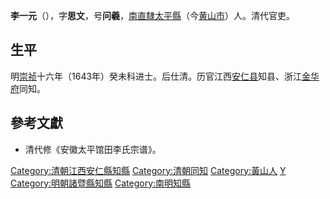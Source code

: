 {{明清人物信息框
| 姓名 = 李一元
| 原名 =
| 圖片名稱= 李一元.jpg
| 圖片大小 = 180px
| 圖片說明 = 清代修《安徽太平馆田李氏宗谱》載<br>崇禎癸未進士金華府同知一元公遺像
| 最高職務 = 金華府同知
| 屆數 = 
| 國家 = 大清
| 前任 = 
| 繼任 = 
| 爵位 =
| 籍貫 = [[南直隸|南直隸]][[太平县_(天宝)|太平縣]]
| 族裔 = 漢族
| 旗籍 = 
| 字號 = 字思文，号问羲
| 諡號 = 
| 出生日期 = 年代不詳
| 出生地點 = 明[[南直隸|南直隸]][[太平县_(天宝)|太平縣]]
| 逝世日期 = 年代不詳
| 逝世地點 = 清[[江南省|江南省]][[太平县_(天宝)|太平縣]]
| 墓葬 =
| 配偶 =
| 親屬 = 
| 出身 = 
* 崇禎十六年癸未科同進士出身
| 經歷 = 
| 著作 =
}}

'''李一元'''（{{bd|？||？|catIdx=}}），字'''思文'''，号'''问羲'''，[[南直隸|南直隸]][[太平县_(成化)|太平縣]]（今[[黄山市|黄山市]]）人。清代官吏。

== 生平 ==
明[[崇祯|崇祯]]十六年（1643年）癸未科进士。后仕清。历官江西[[安仁县|安仁县]]知县、浙江[[金华府|金华府]]同知。

==參考文獻==
*清代修《安徽太平馆田李氏宗谱》。

{{start box}}
{{s-off}}
{{s-before|[[蕭琦|蕭琦]]}}
{{s-title|明朝諸暨縣知縣|1644年－隆武年間}}
{{s-after|[[李可立|李可立]]}}
{{end box}}

{{崇禎十六年癸未科殿試金榜}}
{{DEFAULTSORT:Li李}}
[[Category:清朝江西安仁縣知縣|Category:清朝江西安仁縣知縣]]
[[Category:清朝同知|Category:清朝同知]]
[[Category:黃山人|Category:黃山人]]
[[Category:李姓|Y]]
[[Category:明朝諸暨縣知縣|Category:明朝諸暨縣知縣]]
[[Category:南明知縣|Category:南明知縣]]